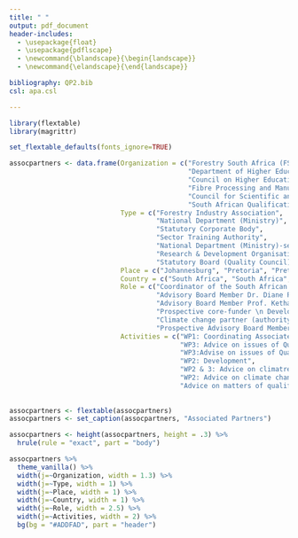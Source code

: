 ```yaml
---
title: " "
output: pdf_document
header-includes:
  - \usepackage{float}
  - \usepackage{pdflscape}
  - \newcommand{\blandscape}{\begin{landscape}}
  - \newcommand{\elandscape}{\end{landscape}}

bibliography: QP2.bib
csl: apa.csl

---
```


\blandscape

```r

library(flextable)
library(magrittr)

set_flextable_defaults(fonts_ignore=TRUE) 

assocpartners <- data.frame(Organization = c("Forestry South Africa (FSA)", 
                                             "Department of Higher Education, Science and Technology (DHEST)",
                                             "Council on Higher Education (CHE)", 
                                             "Fibre Processing and Manufacturing Sector Training Authority (FP&M SETA",                                                                                     "Department of Environment, Forestry, and Fisheries (DEFF)", 
                                             "Council for Scientific and Industrial Research                                                     (CSIR)", 
                                             "South African Qualifications Authority"),
                            Type = c("Forestry Industry Association", 
                                     "National Department (Ministry)", 
                                     "Statutory Corporate Body", 
                                     "Sector Training Authority", 
                                     "National Department (Ministry)-sector leader", 
                                     "Research & Development Organisation",                                            
                                     "Statutory Board (Quality Council)"),
                            Place = c("Johannesburg", "Pretoria", "Pretoria", "Johannesburg", "Pretoria", "Pretoria", "Pretoria"), 
                            Country = c("South Africa", "South Africa","South Africa","South Africa","South Africa","South Africa","South Africa"),
                            Role = c("Coordinator of the South African core-Partners \n Co-funder \n Dissemination partner \n Advisory Board member Dr. Ronald                                        – Director: Research & Protection",
                                     "Advisory Board Member Dr. Diane Parker, Deputy Director-General",
                                     "Advisory Board Member Prof. Kethamonie Naidoo, Director: Programme Accreditation", 
                                     "Prospective core-funder \n Development partner \n Advisory board member Mr. Johnny Modiba – General Manager: Quality                                            Assurance", 
                                     "Climate change partner (authority) \n Advisory Board Member Ms. Irene Mathabela, Deputy Director: Sector Capacity                                               Development", 
                                     "Prospective Advisory Board Member", "Prospective Board Member"),
                            Activities = c("WP1: Coordinating Associate Partners participation \n WP4: Dissemination", 
                                           "WP3: Advice on issues of Quality", 
                                           "WP3:Advise on issues of Quality Promotion & assurance", 
                                           "WP2: Development", 
                                           "WP2 & 3: Advice on climatre-smart forestry curricula quality; advice on matters of quality process management",
                                           "WP2: Advice on climate change issues to the climate-smart forestry curricula", 
                                           "Advice on matters of qualification registration"))
                        
                        
assocpartners <- flextable(assocpartners)
assocpartners <- set_caption(assocpartners, "Associated Partners")

assocpartners <- height(assocpartners, height = .3) %>% 
  hrule(rule = "exact", part = "body")  

assocpartners %>%  
  theme_vanilla() %>%
  width(j=~Organization, width = 1.3) %>%
  width(j=~Type, width = 1) %>%
  width(j=~Place, width = 1) %>%
  width(j=~Country, width = 1) %>%
  width(j=~Role, width = 2.5) %>%
  width(j=~Activities, width = 2) %>%
  bg(bg = "#ADDFAD", part = "header")
```

\elandscape